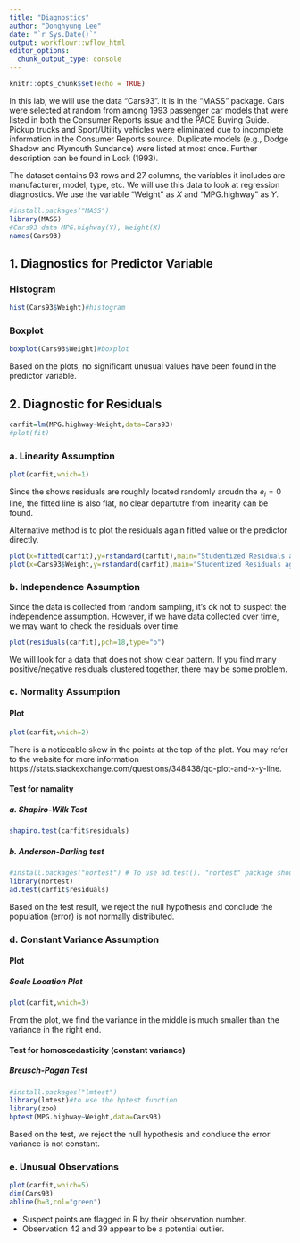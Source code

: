 ```yaml
---
title: "Diagnostics"
author: "Donghyung Lee"
date: "`r Sys.Date()`"
output: workflowr::wflow_html
editor_options:
  chunk_output_type: console
---
```


```r
knitr::opts_chunk$set(echo = TRUE)
```

In this lab, we will use the data "Cars93". It is in the "MASS" package. Cars were selected at random from among 1993 passenger car models that were listed in both the Consumer Reports issue and the PACE Buying Guide. Pickup trucks and Sport/Utility vehicles were eliminated due to incomplete information in the Consumer Reports source. Duplicate models (e.g., Dodge Shadow and Plymouth Sundance) were listed at most once. Further description can be found in Lock (1993).

The dataset contains 93 rows and 27 columns, the variables it includes are manufacturer, model, type, etc. We will use this data to look at regression diagnostics. We use the variable "Weight" as $X$ and "MPG.highway" as $Y$.
```r
#install.packages("MASS")
library(MASS)
#Cars93 data MPG.highway(Y), Weight(X)
names(Cars93)
```

## 1. Diagnostics for Predictor Variable
### Histogram
```r
hist(Cars93$Weight)#histogram
```

### Boxplot
```r
boxplot(Cars93$Weight)#boxplot
```
Based on the plots, no significant unusual values have been found in the predictor variable.

## 2. Diagnostic for Residuals
```r
carfit=lm(MPG.highway~Weight,data=Cars93)
#plot(fit)
```

### a. Linearity Assumption
```r
plot(carfit,which=1)
```

Since the shows residuals are roughly located randomly aroudn the $e_i=0$ line, the fitted line is also flat, no clear departutre from linearity can be found. 

Alternative method is to plot the residuals again fitted value or the predictor directly.
```r
plot(x=fitted(carfit),y=rstandard(carfit),main="Studentized Residuals against Fitted Value")
plot(x=Cars93$Weight,y=rstandard(carfit),main="Studentized Residuals against Predictor")
```

### b. Independence Assumption
Since the data is collected from random sampling, it's ok not to suspect the independence assumption. However, if we have data collected over time, we may want to check the residuals over time. 
```r
plot(residuals(carfit),pch=18,type="o")
```

We will look for a data that does not show clear pattern. If you find many positive/negative residuals clustered together, there may be some problem. 

### c. Normality Assumption
#### Plot
```r
plot(carfit,which=2)
```

There is a noticeable skew in the points at the top of the plot. You may refer to the website for more information https://stats.stackexchange.com/questions/348438/qq-plot-and-x-y-line.


#### Test for namality
##### a. Shapiro-Wilk Test
```r
shapiro.test(carfit$residuals)
```

##### b. Anderson-Darling test
```r
#install.packages("nortest") # To use ad.test(). "nortest" package should be installed.
library(nortest)
ad.test(carfit$residuals)
```

Based on the test result, we reject the null hypothesis and conclude the population (error) is not normally distributed.

### d. Constant Variance Assumption
#### Plot
##### Scale Location Plot
```r
plot(carfit,which=3)
```

From the plot, we find the variance in the middle is much smaller than the variance in
the right end.

#### Test for homoscedasticity (constant variance)
##### Breusch-Pagan Test
```r
#install.packages("lmtest")
library(lmtest)#to use the bptest function
library(zoo)
bptest(MPG.highway~Weight,data=Cars93)
```

Based on the test, we reject the null hypothesis and condluce the error variance is not constant. 

### e. Unusual Observations
```r
plot(carfit,which=5)
dim(Cars93)
abline(h=3,col="green")
```

* Suspect points are flagged in R by their observation number.
* Observation 42 and 39 appear to be a potential outlier.

